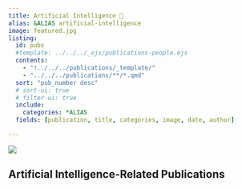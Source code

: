 ```yaml
---
title: Artificial Intelligence 🤖
alias: &ALIAS artificial-intelligence
image: featured.jpg
listing:
  id: pubs
  #template: ../../../_ejs/publications-people.ejs 
  contents: 
    - "!../../../publications/_template/"
    - "../../../publications/**/*.qmd"
  sort: "pub_number desc"
  # sort-ui: true
  # filter-ui: true
  include:
    categories: *ALIAS
  fields: [publication, title, categories, image, date, author]

---
```

![](featured.jpg)

## Artificial Intelligence-Related Publications


:::{#pubs}
:::